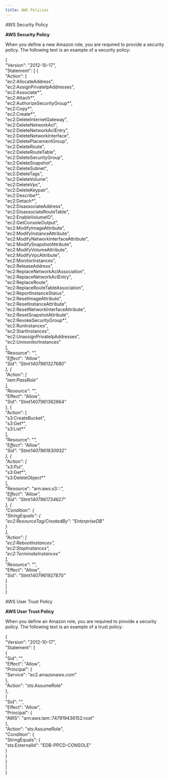```yaml
---
title: AWS Policies
---
```


<div class="index">

AWS Security Policy

</div>

**AWS Security Policy**

When you define a new Amazon role, you are required to provide a security policy. The following text is an example of a security policy:

{  
"Version": "2012-10-17",  
"Statement": \[ {  
"Action": \[  
"ec2:AllocateAddress",  
"ec2:AssignPrivateIpAddresses",  
"ec2:Associate*",  
"ec2:Attach*",  
"ec2:AuthorizeSecurityGroup*",  
"ec2:Copy*",  
"ec2:Create*",  
"ec2:DeleteInternetGateway",  
"ec2:DeleteNetworkAcl",  
"ec2:DeleteNetworkAclEntry",  
"ec2:DeleteNetworkInterface",  
"ec2:DeletePlacementGroup",  
"ec2:DeleteRoute",  
"ec2:DeleteRouteTable",  
"ec2:DeleteSecurityGroup",  
"ec2:DeleteSnapshot",  
"ec2:DeleteSubnet",  
"ec2:DeleteTags",  
"ec2:DeleteVolume",  
"ec2:DeleteVpc",  
"ec2:DeleteKeypair",  
"ec2:Describe*",  
"ec2:Detach*",  
"ec2:DisassociateAddress",  
"ec2:DisassociateRouteTable",  
"ec2:EnableVolumeIO",  
"ec2:GetConsoleOutput",  
"ec2:ModifyImageAttribute",  
"ec2:ModifyInstanceAttribute",  
"ec2:ModifyNetworkInterfaceAttribute",  
"ec2:ModifySnapshotAttribute",  
"ec2:ModifyVolumeAttribute",  
"ec2:ModifyVpcAttribute",  
"ec2:MonitorInstances",  
"ec2:ReleaseAddress",  
"ec2:ReplaceNetworkAclAssociation",  
"ec2:ReplaceNetworkAclEntry",  
"ec2:ReplaceRoute",  
"ec2:ReplaceRouteTableAssociation",  
"ec2:ReportInstanceStatus",  
"ec2:ResetImageAttribute",  
"ec2:ResetInstanceAttribute",  
"ec2:ResetNetworkInterfaceAttribute",  
"ec2:ResetSnapshotAttribute",  
"ec2:RevokeSecurityGroup*",  
"ec2:RunInstances",  
"ec2:StartInstances",  
"ec2:UnassignPrivateIpAddresses",  
"ec2:UnmonitorInstances"  
\],  
"Resource": "*",  
"Effect": "Allow",  
"Sid": "Stmt1407961327680"  
}, {  
"Action": \[  
"iam:PassRole"  
\],  
"Resource": "*",  
"Effect": "Allow",  
"Sid": "Stmt1407961362664"  
}, {  
"Action": \[  
"s3:CreateBucket",  
"s3:Get*",  
"s3:List*"  
\],  
"Resource": "*",  
"Effect": "Allow",  
"Sid": "Stmt1407961630932"  
}, {  
"Action": \[  
"s3:Put*",  
"s3:Get*",  
"s3:DeleteObject*"  
\],  
"Resource": "arn:aws:s3:::*",  
"Effect": "Allow",  
"Sid": "Stmt1407961734627"  
}, {  
"Condition": {  
"StringEquals": {  
"ec2:ResourceTag/CreatedBy": "EnterpriseDB"  
}  
},  
"Action": \[  
"ec2:RebootInstances",  
"ec2:StopInstances",  
"ec2:TerminateInstances"  
\],  
"Resource": "*",  
"Effect": "Allow",  
"Sid": "Stmt1407961927870"  
}  
\]  
}

<div class="index">

AWS User Trust Policy

</div>

**AWS User Trust Policy**

When you define an Amazon role, you are required to provide a security policy. The following text is an example of a trust policy:

{  
"Version": "2012-10-17",  
"Statement": \[  
{  
"Sid": "",  
"Effect": "Allow",  
"Principal": {  
"Service": "ec2.amazonaws.com"  
},  
"Action": "sts:AssumeRole"  
},  
{  
"Sid": "",  
"Effect": "Allow",  
"Principal": {  
"AWS": "arn:aws:iam::747919436152:root"  
},  
"Action": "sts:AssumeRole",  
"Condition": {  
"StringEquals": {  
"sts:ExternalId": "EDB-PPCD-CONSOLE"  
}  
}  
}  
\]  
}
